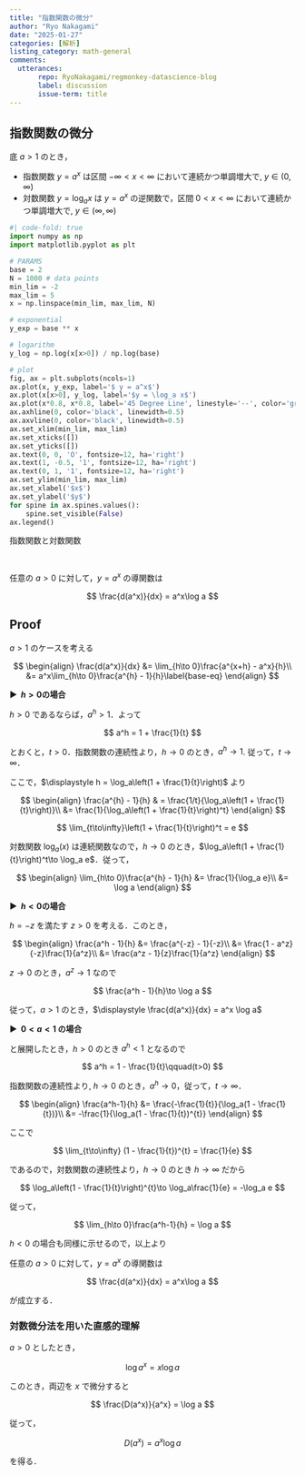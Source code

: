```yaml
---
title: "指数関数の微分"
author: "Ryo Nakagami"
date: "2025-01-27"
categories: [解析]
listing_category: math-general
comments:
  utterances:
       repo: RyoNakagami/regmonkey-datascience-blog
       label: discussion
       issue-term: title
---
```


## 指数関数の微分

底 $a>1$ のとき，

- 指数関数 $y = a^x$ は区間 $-\infty < x < \infty$ において連続かつ単調増大で, $y \in (0, \infty)$
- 対数関数 $y = \log_a x$ は $y = a^x$ の逆関数で，区間 $0 < x < \infty$ において連続かつ単調増大で, $y \in (\infty, \infty)$


::: {#fig-plot .center}
```python
#| code-fold: true
import numpy as np
import matplotlib.pyplot as plt

# PARAMS
base = 2
N = 1000 # data points
min_lim = -2
max_lim = 5
x = np.linspace(min_lim, max_lim, N)

# exponential
y_exp = base ** x

# logarithm
y_log = np.log(x[x>0]) / np.log(base) 

# plot
fig, ax = plt.subplots(ncols=1)
ax.plot(x, y_exp, label='$ y = a^x$')
ax.plot(x[x>0], y_log, label='$y = \log_a x$')
ax.plot(x*0.8, x*0.8, label='45 Degree Line', linestyle='--', color='gray')
ax.axhline(0, color='black', linewidth=0.5)
ax.axvline(0, color='black', linewidth=0.5)
ax.set_xlim(min_lim, max_lim)
ax.set_xticks([])
ax.set_yticks([])
ax.text(0, 0, 'O', fontsize=12, ha='right')
ax.text(1, -0.5, '1', fontsize=12, ha='right')
ax.text(0, 1, '1', fontsize=12, ha='right')
ax.set_ylim(min_lim, max_lim)
ax.set_xlabel('$x$')
ax.set_ylabel('$y$')
for spine in ax.spines.values():
    spine.set_visible(False)
ax.legend()

```

指数関数と対数関数
:::

<div class="blog-custom-border">
::: {#thm- .custom_problem }
<br>

任意の $a > 0$ に対して，$y = a^x$ の導関数は 

$$
\frac{d(a^x)}{dx} = a^x\log a
$$

:::

</div>

<!--::: {.callout-note collapse="true" icon=false}-->
::: {.callout-note collapse="false" icon=false}
## Proof

$a > 1$ のケースを考える

$$
\begin{align}
\frac{d(a^x)}{dx}
    &= \lim_{h\to 0}\frac{a^{x+h} - a^x}{h}\\
    &= a^x\lim_{h\to 0}\frac{a^{h} - 1}{h}\label{base-eq}
\end{align}
$$

<strong > &#9654;&nbsp; $h > 0$の場合</strong>

$h > 0$ であるならば，$a^h > 1$．よって

$$
a^h = 1 + \frac{1}{t}
$$

とおくと，$t > 0$．指数関数の連続性より，$h\to 0$ のとき，$a^h\to 1$. 従って，$t\to\infty$．

ここで，$\displaystyle h = \log_a\left(1 + \frac{1}{t}\right)$ より

$$
\begin{align}
\frac{a^{h} - 1}{h}
    & = \frac{1/t}{\log_a\left(1 + \frac{1}{t}\right)}\\
    &= \frac{1}{\log_a\left(1 + \frac{1}{t}\right)^t}
\end{align}
$$


$$
\lim_{t\to\infty}\left(1 + \frac{1}{t}\right)^t = e
$$

対数関数 $\log_a(x)$ は連続関数なので，$h\to 0$ のとき，$\log_a\left(1 + \frac{1}{t}\right)^t\to \log_a e$．従って，

$$
\begin{align}
\lim_{h\to 0}\frac{a^{h} - 1}{h}
    &= \frac{1}{\log_a e}\\
    &= \log a
\end{align}
$$

<strong > &#9654;&nbsp; $h < 0$の場合</strong>

$h = -z$ を満たす $z>0$ を考える．このとき，

$$
\begin{align}
\frac{a^h - 1}{h}
    &= \frac{a^{-z} - 1}{-z}\\
    &= \frac{1 - a^z}{-z}\frac{1}{a^z}\\
    &= \frac{a^z - 1}{z}\frac{1}{a^z}
\end{align}
$$

$z\to 0$ のとき，$a^z \to 1$ なので

$$
\frac{a^h - 1}{h}\to \log a
$$

従って，$a > 1$ のとき，$\displaystyle \frac{d(a^x)}{dx} = a^x \log a$

<strong > &#9654;&nbsp; $0 < a < 1$ の場合 </strong>

\eqref{base-eq} と展開したとき，$h>0$ のとき $a^h < 1$ となるので

$$
a^h = 1 - \frac{1}{t}\qquad(t>0)
$$

指数関数の連続性より, $h\to 0$ のとき，$a^h\to 0$，従って，$t\to\infty$．

$$
\begin{align}
\frac{a^h-1}{h}
    &= \frac{-\frac{1}{t}}{\log_a(1 - \frac{1}{t})}\\
    &= -\frac{1}{\log_a(1 - \frac{1}{t})^{t}}
\end{align}
$$

ここで

$$
\lim_{t\to\infty} (1 - \frac{1}{t})^{t} = \frac{1}{e}
$$

であるので，対数関数の連続性より，$h\to 0$ のとき $h\to\infty$ だから

$$
\log_a\left(1 - \frac{1}{t}\right)^{t}\to \log_a\frac{1}{e} = -\log_a e
$$

従って，

$$
\lim_{h\to 0}\frac{a^h-1}{h} = \log a
$$

$h<0$ の場合も同様に示せるので，以上より

任意の $a > 0$ に対して，$y = a^x$ の導関数は 

$$
\frac{d(a^x)}{dx} = a^x\log a
$$

が成立する．

:::

### 対数微分法を用いた直感的理解

$a > 0$ としたとき，

$$
\log a^x = x\log a
$$

このとき，両辺を $x$ で微分すると

$$
\frac{D(a^x)}{a^x} = \log a
$$

従って，

$$
D(a^x) = a^x\log a
$$

を得る．
